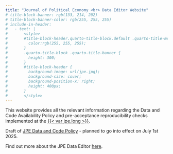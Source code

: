 ```yaml
---
title: "Journal of Political Economy <br> Data Editor Website"
# title-block-banner: rgb(133, 214, 202)
# title-block-banner-color: rgb(255, 255, 255)
# include-in-header:
#   - text: |
#       <style>
#       #title-block-header.quarto-title-block.default .quarto-title-meta {
#         color:rgb(255, 255, 255);
#       }
#       .quarto-title-block .quarto-title-banner {
#         height: 300;
#       }
#       #title-block-header {
#         background-image: url(jpe.jpg);
#         background-size: cover;
#         background-position-x: right;
#         height: 400px;
#       }
#       </style>
---
```


This website provides all the relevant information regarding the Data and Code Availability Policy and pre-acceptance reproducibility checks implemented at the [{{< var jpe.long >}}]({{< var jpe.url >}}). 


Draft of [JPE Data and Code Policy](policy.qmd) - planned to go into effect on July 1st 2025.
<!-- 
<br>
[**Before Submitting Your Package**](before.qmd){.btn .btn-secondary .btn role="button"}

Learn about our Data and Code Availability Policy, possible exemptions to it, and make sure you comply with all requirements before you submit the paper for the first time. Exemptions can only be granted if you apply _when you first submit your paper_.

<br>
[**Best Practices**](best.qmd){.btn .btn-secondary .btn role="button"}

Have a look at our list recommended best practices for putting together a replication package which will go through the process as smooth as possible. Our mission is to help you with that.

<br>
[**Preparing the package**](package.qmd){.btn .btn-secondary .btn role="button"}

Learn how to prepare and submit your replication package. We give you precise step by step guidance throughout the process.

<br>
[**Frequently Asked Questions**](faqs.qmd){.btn .btn-secondary .btn role="button"}

We have collected a _long_ list of good questions and our answers regarding many different aspects of the process, so maybe those can clarify some queries you may have.

<br>
[**Replicate EJ Papers**](replicate.qmd){.btn .btn-secondary .btn role="button"}

Looking for papers which have been checked for reproducibility and which you want to replicate? Have a look at our community on [dataverse.org]({{< var jpe.dataverse >}})
-->
<br> 



Find out more about the JPE Data Editor [here](de.qmd).

